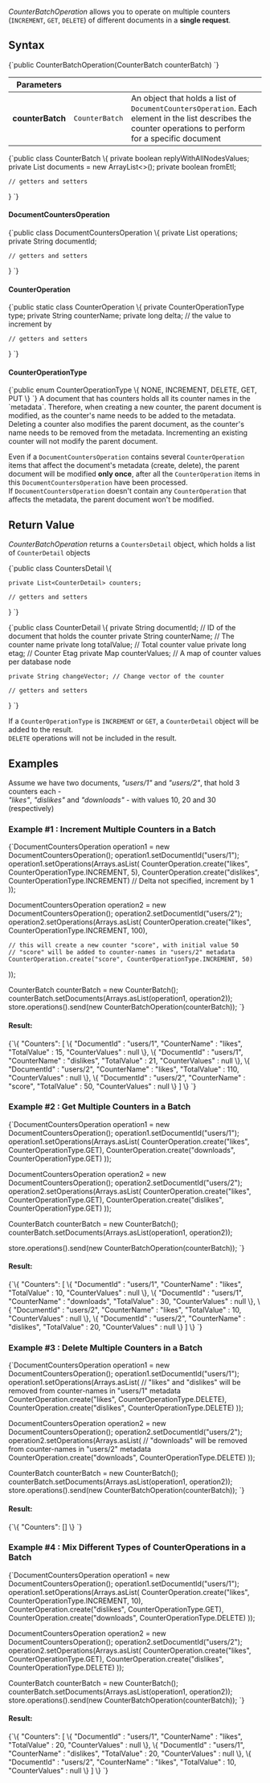
*CounterBatchOperation* allows you to operate on multiple counters (`INCREMENT`, `GET`, `DELETE`) of different documents in a **single request**.

## Syntax

<TabItem value="counter_batch_op" label="counter_batch_op">
<CodeBlock language="java">
{`public CounterBatchOperation(CounterBatch counterBatch)
`}
</CodeBlock>
</TabItem>

| Parameters | | |
| ------------- | ------------- | ----- |
| **counterBatch** | `CounterBatch` | An object that holds a list of `DocumentCountersOperation`. Each element in the list describes the counter operations to perform for a specific document |

<TabItem value="counter_batch" label="counter_batch">
<CodeBlock language="java">
{`public class CounterBatch \{
    private boolean replyWithAllNodesValues;
    private List<DocumentCountersOperation> documents = new ArrayList<>();
    private boolean fromEtl;

    // getters and setters
\}
`}
</CodeBlock>
</TabItem>

#### DocumentCountersOperation 

<TabItem value="document_counters_op" label="document_counters_op">
<CodeBlock language="java">
{`public class DocumentCountersOperation \{
    private List<CounterOperation> operations;
    private String documentId;

    // getters and setters
\}
`}
</CodeBlock>
</TabItem>

#### CounterOperation 

<TabItem value="counter_operation" label="counter_operation">
<CodeBlock language="java">
{`public static class CounterOperation \{
    private CounterOperationType type;
    private String counterName;
    private long delta; // the value to increment by

    // getters and setters
\}
`}
</CodeBlock>
</TabItem>

#### CounterOperationType

<TabItem value="counter_operation_type" label="counter_operation_type">
<CodeBlock language="java">
{`public enum CounterOperationType \{
    NONE,
    INCREMENT,
    DELETE,
    GET,
    PUT
\}
`}
</CodeBlock>
</TabItem>

<Admonition type="info" title="Document updates as a result of a counter operation " id="document-updates-as-a-result-of-a-counter-operation" href="#document-updates-as-a-result-of-a-counter-operation">
A document that has counters holds all its counter names in the `metadata`.  
Therefore, when creating a new counter, the parent document is modified, as the counter's name needs to be added to the metadata.  
Deleting a counter also modifies the parent document, as the counter's name needs to be removed from the metadata.  
Incrementing an existing counter will not modify the parent document.

Even if a `DocumentCountersOperation` contains several `CounterOperation` items that affect the document's metadata (create, delete),
the parent document will be modified **only once**, after all the `CounterOperation` items in this `DocumentCountersOperation` have been processed.  
If `DocumentCountersOperation` doesn't contain any `CounterOperation` that affects the metadata, the parent document won't be modified.

</Admonition>



## Return Value

*CounterBatchOperation* returns a `CountersDetail` object, which holds a list of `CounterDetail` objects

<TabItem value="counters_detail" label="counters_detail">
<CodeBlock language="java">
{`public class CountersDetail \{

    private List<CounterDetail> counters;

    // getters and setters
\}
`}
</CodeBlock>
</TabItem>

<TabItem value="counter_detail" label="counter_detail">
<CodeBlock language="java">
{`public class CounterDetail \{
    private String documentId; // ID of the document that holds the counter
    private String counterName; // The counter name
    private long totalValue; // Total counter value
    private long etag; // Counter Etag
    private Map<String, Long> counterValues; // A map of counter values per database node

    private String changeVector; // Change vector of the counter

    // getters and setters
\}
`}
</CodeBlock>
</TabItem>

If a `CounterOperationType` is `INCREMENT` or `GET`, a `CounterDetail` object will be added to the result.  
`DELETE` operations will not be included in the result.



## Examples

Assume we have two documents, *"users/1"* and *"users/2"*, that hold 3 counters each -  
*"likes"*, *"dislikes"* and *"downloads"* -  with values 10, 20 and 30 (respectively)

### Example #1 : Increment Multiple Counters in a Batch

<TabItem value="counter_batch_exmpl1" label="counter_batch_exmpl1">
<CodeBlock language="java">
{`DocumentCountersOperation operation1 = new DocumentCountersOperation();
operation1.setDocumentId("users/1");
operation1.setOperations(Arrays.asList(
    CounterOperation.create("likes", CounterOperationType.INCREMENT, 5),
    CounterOperation.create("dislikes", CounterOperationType.INCREMENT) // Delta not specified, increment by 1
));

DocumentCountersOperation operation2 = new DocumentCountersOperation();
operation2.setDocumentId("users/2");
operation2.setOperations(Arrays.asList(
    CounterOperation.create("likes", CounterOperationType.INCREMENT, 100),

    // this will create a new counter "score", with initial value 50
    // "score" will be added to counter-names in "users/2" metadata
    CounterOperation.create("score", CounterOperationType.INCREMENT, 50)
));

CounterBatch counterBatch = new CounterBatch();
counterBatch.setDocuments(Arrays.asList(operation1, operation2));
store.operations().send(new CounterBatchOperation(counterBatch));
`}
</CodeBlock>
</TabItem>

#### Result:
<TabItem value="json" label="json">
<CodeBlock language="json">
{`\{
	"Counters": 
    [
		\{
			"DocumentId" : "users/1",
			"CounterName" : "likes",
			"TotalValue" : 15,
			"CounterValues" : null
		\},
        \{
			"DocumentId" : "users/1",
			"CounterName" : "dislikes",
			"TotalValue" : 21,
			"CounterValues" : null
		\},
        \{
			"DocumentId" : "users/2",
			"CounterName" : "likes",
			"TotalValue" : 110,
			"CounterValues" : null
		\},
        \{
			"DocumentId" : "users/2",
			"CounterName" : "score",
			"TotalValue" : 50,
			"CounterValues" : null
		\}
	]
\}
`}
</CodeBlock>
</TabItem>

### Example #2 : Get Multiple Counters in a Batch

<TabItem value="counter_batch_exmpl2" label="counter_batch_exmpl2">
<CodeBlock language="java">
{`DocumentCountersOperation operation1 = new DocumentCountersOperation();
operation1.setDocumentId("users/1");
operation1.setOperations(Arrays.asList(
    CounterOperation.create("likes", CounterOperationType.GET),
    CounterOperation.create("downloads", CounterOperationType.GET)
));

DocumentCountersOperation operation2 = new DocumentCountersOperation();
operation2.setDocumentId("users/2");
operation2.setOperations(Arrays.asList(
    CounterOperation.create("likes", CounterOperationType.GET),
    CounterOperation.create("dislikes", CounterOperationType.GET)
));

CounterBatch counterBatch = new CounterBatch();
counterBatch.setDocuments(Arrays.asList(operation1, operation2));

store.operations().send(new CounterBatchOperation(counterBatch));
`}
</CodeBlock>
</TabItem>

#### Result:
<TabItem value="json" label="json">
<CodeBlock language="json">
{`\{
	"Counters": 
    [
		\{
			"DocumentId" : "users/1",
			"CounterName" : "likes",
			"TotalValue" : 10,
			"CounterValues" : null
		\},
        \{
			"DocumentId" : "users/1",
			"CounterName" : "downloads",
			"TotalValue" : 30,
			"CounterValues" : null
		\},
        \{
			"DocumentId" : "users/2",
			"CounterName" : "likes",
			"TotalValue" : 10,
			"CounterValues" : null
		\},
        \{
			"DocumentId" : "users/2",
			"CounterName" : "dislikes",
			"TotalValue" : 20,
			"CounterValues" : null
		\}
	]
\}
`}
</CodeBlock>
</TabItem>

### Example #3 : Delete Multiple Counters in a Batch

<TabItem value="counter_batch_exmpl3" label="counter_batch_exmpl3">
<CodeBlock language="java">
{`DocumentCountersOperation operation1 = new DocumentCountersOperation();
operation1.setDocumentId("users/1");
operation1.setOperations(Arrays.asList(
    // "likes" and "dislikes" will be removed from counter-names in "users/1" metadata
    CounterOperation.create("likes", CounterOperationType.DELETE),
    CounterOperation.create("dislikes", CounterOperationType.DELETE)
));

DocumentCountersOperation operation2 = new DocumentCountersOperation();
operation2.setDocumentId("users/2");
operation2.setOperations(Arrays.asList(
    // "downloads" will be removed from counter-names in "users/2" metadata
    CounterOperation.create("downloads", CounterOperationType.DELETE)
));

CounterBatch counterBatch = new CounterBatch();
counterBatch.setDocuments(Arrays.asList(operation1, operation2));
store.operations().send(new CounterBatchOperation(counterBatch));
`}
</CodeBlock>
</TabItem>

#### Result:

<TabItem value="json" label="json">
<CodeBlock language="json">
{`\{
	"Counters": []
\}
`}
</CodeBlock>
</TabItem>

### Example #4 : Mix Different Types of CounterOperations in a Batch

<TabItem value="counter_batch_exmpl4" label="counter_batch_exmpl4">
<CodeBlock language="java">
{`DocumentCountersOperation operation1 = new DocumentCountersOperation();
operation1.setDocumentId("users/1");
operation1.setOperations(Arrays.asList(
    CounterOperation.create("likes", CounterOperationType.INCREMENT, 10),
    CounterOperation.create("dislikes", CounterOperationType.GET),
    CounterOperation.create("downloads", CounterOperationType.DELETE)
));

DocumentCountersOperation operation2 = new DocumentCountersOperation();
operation2.setDocumentId("users/2");
operation2.setOperations(Arrays.asList(
    CounterOperation.create("likes", CounterOperationType.GET),
    CounterOperation.create("dislikes", CounterOperationType.DELETE)
));

CounterBatch counterBatch = new CounterBatch();
counterBatch.setDocuments(Arrays.asList(operation1, operation2));
store.operations().send(new CounterBatchOperation(counterBatch));
`}
</CodeBlock>
</TabItem>

#### Result:
<TabItem value="json" label="json">
<CodeBlock language="json">
{`\{
	"Counters": 
    [
		\{
			"DocumentId" : "users/1",
			"CounterName" : "likes",
			"TotalValue" : 20,
			"CounterValues" : null
		\},
        \{
			"DocumentId" : "users/1",
			"CounterName" : "dislikes",
			"TotalValue" : 20,
			"CounterValues" : null
		\},
        \{
			"DocumentId" : "users/2",
			"CounterName" : "likes",
			"TotalValue" : 10,
			"CounterValues" : null
		\}
	]
\}
`}
</CodeBlock>
</TabItem>



